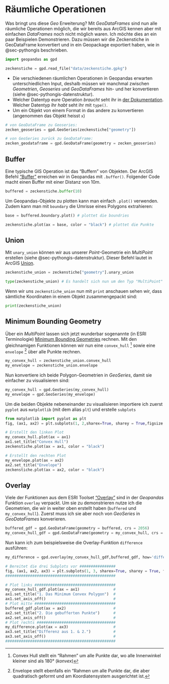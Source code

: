 

# Räumliche Operationen {#sec-raeumliche-operationen}

Was bringt uns diese *Geo* Erweiterung? Mit *GeoDataFrames* sind nun alle räumliche Operationen möglich, die wir bereits aus ArcGIS kennen aber mit einfachen *DataFrames* noch nicht möglich waren. Ich möchte dies an ein paar Beispielen Demonstrieren. Dazu müssen wir die Zeckenstiche in GeoDataFrame konvertiert und in ein Geopackage exportiert haben, wie in @sec-pythongis beschrieben.

```python
import geopandas as gpd

zeckenstiche = gpd.read_file("data/zeckenstiche.gpkg")
```

:::{.callout-note}

- Die verschiedenen räumlichen Operationen in Geopandas erwarten unterschiedlichen Input, deshalb müssen wir manchmal zwischen *Geometrien*, *Geoseries* und *GeoDataFrames* hin- und her konvertieren (siehe @sec-pythongis-datenstruktur). 
- Welcher Datentyp eure Operation *braucht* seht ihr in [der Dokumentation](https://geopandas.org/). Welcher Datentyp ihr *habt* seht ihr mit `type()`.
- Um ein Objekt von einem Format in das andere zu konvertieren (angenommen das Objekt heisst `x`)

```python
# von GeoDataFrame zu Geoseries:
zecken_geoseries = gpd.GeoSeries(zeckenstiche["geometry"])          

# von GeoSeries zurück zu GeoDataFrame:
zecken_geodataframe = gpd.GeoDataFrame(geometry = zecken_geoseries) 
```
:::

## Buffer

Eine typische GIS Operation ist das "Buffern" von Objekten. Der ArcGIS Befehl ["Buffer"](https://pro.arcgis.com/en/pro-app/tool-reference/analysis/buffer.htm) erreichen wir in Geopandas mit `.buffer()`. Folgender Code macht einen Buffer mit einer Distanz von 10m. 

```python
buffered = zeckenstiche.buffer(10) 
```

Um Geopandas-Objekte zu plotten kann man einfach `.plot()` verwenden. Zudem kann man mit `boundary` die Umrisse eines Polygons extrahieren:

```python
base = buffered.boundary.plot() # plottet die boundries    

zeckenstiche.plot(ax = base, color = "black") # plottet die Punkte
```

## Union

Mit `unary_union` können wir aus unserer *Point*-Geometrie ein *MultiPoint* erstellen (siehe @sec-pythongis-datenstruktur). Dieser Befehl lautet in ArcGIS [Union](https://desktop.arcgis.com/de/arcmap/10.3/tools/analysis-toolbox/union.htm).

```python
zeckenstiche_union = zeckenstiche["geometry"].unary_union

type(zeckenstiche_union) # Es handelt sich nun um den Typ "MultiPoint"
```

Wenn wir uns `zeckenstiche_union` nun mit `print` anschauen sehen wir, dass sämtliche Koordinaten in einem Objekt zusammengepackt sind: 

```python
print(zeckenstiche_union)
```

## Minimum Bounding Geometry {#sec-raeumliche-operationen-mbg}

Über ein *MultiPoint* lassen sich jetzt wunderbar sogenannte (in ESRI Terminologie) [Minimum Bounding Geometries](https://pro.arcgis.com/de/pro-app/tool-reference/data-management/minimum-bounding-geometry.htm) rechnen. Mit den gleichnamigen Funktionen können wir nun eine `convex_hull` [^convex-hull] sowie eine `envelope` [^envelope] über alle Punkte rechnen.

[^convex-hull]:  Convex Hull stellt ein "Rahmen" um alle Punkte dar, wo alle Innenwinkel kleiner sind als 180° (*konvex*)
[^envelope]: Envelope stellt ebenfalls ein "Rahmen um alle Punkte dar, die aber quadratisch geformt und am Koordiatensystem ausgerichtet ist.


```python
my_convex_hull = zeckenstiche_union.convex_hull
my_envelope = zeckenstiche_union.envelope
```

Nun konvertiere ich beide Polygon-Geometrien in *GeoSeries*, damit sie einfacher zu visualisieren sind:

```python
my_convex_hull = gpd.GeoSeries(my_convex_hull)
my_envelope = gpd.GeoSeries(my_envelope)
```

Um die beiden Objekte nebeneinander zu visualisieren importiere ich zuerst `pyplot` aus `matplotlib` (mit dem alias `plt`) und erstelle `subplots`

```python
from matplotlib import pyplot as plt
fig, (ax1, ax2) = plt.subplots(1, 2,sharex=True, sharey = True,figsize = (9, 9))

# Erstellt den linken Plot
my_convex_hull.plot(ax = ax1)
ax1.set_title("Convex Hull")
zeckenstiche.plot(ax = ax1, color = "black")

# Erstellt den rechten Plot
my_envelope.plot(ax = ax2)
ax2.set_title("Envelope")
zeckenstiche.plot(ax = ax2, color = "black")
```

## Overlay

Viele der Funktionen aus dem ESRI Toolset ["Overlay"](https://pro.arcgis.com/de/pro-app/tool-reference/analysis/an-overview-of-the-overlay-toolset.htm) sind in der *Geopandas* Funktion `overlay` verpackt. Um sie zu demonstrieren nutze ich die Geometrien, die wir in weiter oben erstellt haben (`buffered` und `my_convex_hull`). Zuerst muss ich sie aber noch von *GeoSeries* in *GeoDataFrames* konverieren.

```python
buffered_gdf = gpd.GeoDataFrame(geometry = buffered, crs = 2056)               
my_convex_hull_gdf = gpd.GeoDataFrame(geometry = my_convex_hull, crs = 2056) 
```

Nun kann ich zum beispielsweise die Overlay-Funktion `difference` ausführen:

```python
my_difference = gpd.overlay(my_convex_hull_gdf,buffered_gdf, how='difference')
```

```python
# Bereitet die drei Subplots vor ################
fig, (ax1, ax2, ax3) = plt.subplots(1, 3, sharex=True, sharey = True, figsize = (9,9))
#################################################

# Plot links ####################################
my_convex_hull_gdf.plot(ax = ax1)               #
ax1.set_title("1. Das Minimum Convex Polygon")  # 
ax1.set_axis_off()                              #
# Plot mitte ####################################
buffered_gdf.plot(ax = ax2)                     #
ax2.set_title("2. Die gebufferten Punkte")      # 
ax2.set_axis_off()                              #
# Plot rechts ###################################
my_difference.plot(ax = ax3)                    #
ax3.set_title("Differenz aus 1. & 2.")          # 
ax3.set_axis_off()                              #
#################################################
```

